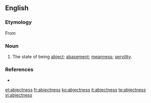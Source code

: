 ==English==

===Etymology===
From {{suffix|abject|ness}}

===Noun===
{{en-noun|-}}

# The state of being [[abject]]; [[abasement]]; [[meanness]]; [[servility]].

===References===
* {{R:Webster 1913}}

[[et:abjectness]]
[[fr:abjectness]]
[[ko:abjectness]]
[[it:abjectness]]
[[te:abjectness]]
[[vi:abjectness]]